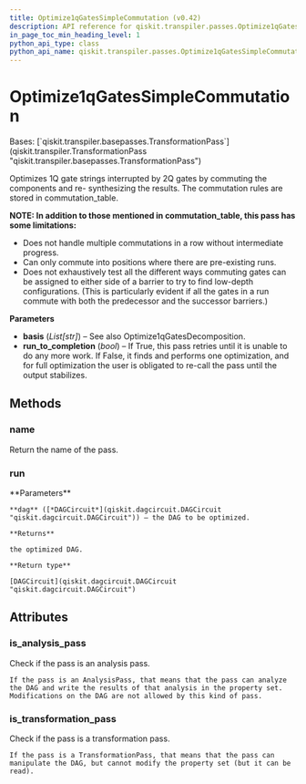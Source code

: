 ```yaml
---
title: Optimize1qGatesSimpleCommutation (v0.42)
description: API reference for qiskit.transpiler.passes.Optimize1qGatesSimpleCommutation in qiskit v0.42
in_page_toc_min_heading_level: 1
python_api_type: class
python_api_name: qiskit.transpiler.passes.Optimize1qGatesSimpleCommutation
---
```


# Optimize1qGatesSimpleCommutation

<Class id="qiskit.transpiler.passes.Optimize1qGatesSimpleCommutation" isDedicatedPage={true} github="https://github.com/qiskit/qiskit/tree/stable/0.23/qiskit/transpiler/passes/optimization/optimize_1q_commutation.py" signature="Optimize1qGatesSimpleCommutation(*args, **kwargs)" modifiers="class">
  Bases: [`qiskit.transpiler.basepasses.TransformationPass`](qiskit.transpiler.TransformationPass "qiskit.transpiler.basepasses.TransformationPass")

  Optimizes 1Q gate strings interrupted by 2Q gates by commuting the components and re- synthesizing the results. The commutation rules are stored in commutation\_table.

  **NOTE: In addition to those mentioned in commutation\_table, this pass has some limitations:**

  *   Does not handle multiple commutations in a row without intermediate progress.
  *   Can only commute into positions where there are pre-existing runs.
  *   Does not exhaustively test all the different ways commuting gates can be assigned to either side of a barrier to try to find low-depth configurations. (This is particularly evident if all the gates in a run commute with both the predecessor and the successor barriers.)

  **Parameters**

  *   **basis** (*List\[str]*) – See also Optimize1qGatesDecomposition.
  *   **run\_to\_completion** (*bool*) – If True, this pass retries until it is unable to do any more work. If False, it finds and performs one optimization, and for full optimization the user is obligated to re-call the pass until the output stabilizes.

  ## Methods

  <span id="qiskit-transpiler-passes-optimize1qgatessimplecommutation-name" />

  ### name

  <Function id="qiskit.transpiler.passes.Optimize1qGatesSimpleCommutation.name" signature="Optimize1qGatesSimpleCommutation.name()">
    Return the name of the pass.
  </Function>

  <span id="qiskit-transpiler-passes-optimize1qgatessimplecommutation-run" />

  ### run

  <Function id="qiskit.transpiler.passes.Optimize1qGatesSimpleCommutation.run" signature="Optimize1qGatesSimpleCommutation.run(dag)">
    **Parameters**

    **dag** ([*DAGCircuit*](qiskit.dagcircuit.DAGCircuit "qiskit.dagcircuit.DAGCircuit")) – the DAG to be optimized.

    **Returns**

    the optimized DAG.

    **Return type**

    [DAGCircuit](qiskit.dagcircuit.DAGCircuit "qiskit.dagcircuit.DAGCircuit")
  </Function>

  ## Attributes

  ### is\_analysis\_pass

  <Attribute id="qiskit.transpiler.passes.Optimize1qGatesSimpleCommutation.is_analysis_pass">
    Check if the pass is an analysis pass.

    If the pass is an AnalysisPass, that means that the pass can analyze the DAG and write the results of that analysis in the property set. Modifications on the DAG are not allowed by this kind of pass.
  </Attribute>

  ### is\_transformation\_pass

  <Attribute id="qiskit.transpiler.passes.Optimize1qGatesSimpleCommutation.is_transformation_pass">
    Check if the pass is a transformation pass.

    If the pass is a TransformationPass, that means that the pass can manipulate the DAG, but cannot modify the property set (but it can be read).
  </Attribute>
</Class>

